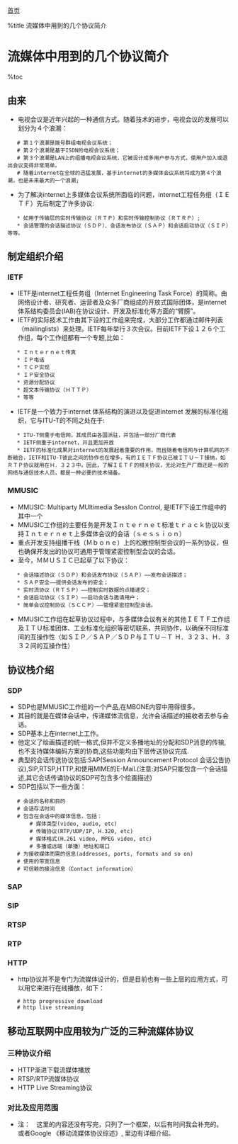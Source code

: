 [[index|首页]]

%title 流媒体中用到的几个协议简介

=流媒体中用到的几个协议简介=
%toc

==由来==
* 电视会议是近年兴起的一种通信方式。随着技术的进步，电视会议的发展可以划分为４个浪潮：
    # 第１个浪潮是拨号群组电视会议系统；
    # 第２个浪潮是基于ISDN的电视会议系统；
    # 第３个浪潮是LAN上的组播电视会议系统，它被设计成多用户参与方式，使用户加入或退出会议变得非常简单。
    # 随着internet在全球的迅猛发展，基于internet的多媒体会议系统将成为第４个浪潮，也是未来最大的一个浪潮;
* 为了解决internet上多媒体会议系统所面临的问题，internet工程任务组（ＩＥＴＦ）先后制定了许多协议:
    * 如用于传输层的实时传输协议（ＲＴＰ）和实时传输控制协议（ＲＴＲＰ）;
    * 会话管理的会话描述协议（ＳＤＰ）、会话发布协议（ＳＡＰ）和会话启动协议（ＳＩＰ）等等。

==制定组织介绍==

===IETF===
* IETF是internet工程任务组（Internet Engineering Task Force）的简称。由网络设计者、研究者、运营者及众多厂商组成的开放式国际团体，是internet 体系结构委员会(IAB)在协议设计、开发及标准化等方面的“臂膀”。
* IETF的实际技术工作由其下设的工作组来完成，大部分工作都通过邮件列表（mailinglists）来处理。IETF每年举行３次会议。目前IETF下设１２６个工作组，每个工作组都有一个专题,比如：
    * Ｉｎｔｅｒｎｅｔ传真
    * ＩＰ电话
    * ＴＣＰ实现
    * ＩＰ安全协议
    * 资源分配协议
    * 超文本传输协议（ＨＴＴＰ）
    * 等等
* IETF是一个致力于internet 体系结构的演进以及促进internet 发展的标准化组织，它与ITU-T的不同之处在于:
    * ITU-T侧重于电信网，其成员由各国派驻，并包括一部分厂商代表
    * IETF侧重于internet，并且更加开放
    * IETF的标准化成果对internet的发展起着重要的作用，而且随着电信网与计算机网的不断融合，IETF和ITU-T彼此之间的协作也在增多，有的ＩＥＴＦ协议已被ＩＴＵ－Ｔ接纳，如ＲＴＰ协议就用在Ｈ．３２３中。因此，了解ＩＥＴＦ的相关协议，无论对生产厂商还是一般的网络与通信技术人员，都是一种必要的技术储备。


===MMUSIC===
* MMUSIC: Multiparty MUltimedia SessIon Control, 是IETF下设工作组中的其中一个
* MMUSIC工作组的主要任务是开发Ｉｎｔｅｒｎｅｔ标准ｔｒａｃｋ协议以支持Ｉｎｔｅｒｎｅｔ上多媒体会议的会话（ｓｅｓｓｉｏｎ）
* 重点开发支持组播干线（Ｍｂｏｎｅ）上的松散控制型会议的一系列协议，但也确保开发出的协议可通用于管理紧密控制型会议的会话。
* 至今，ＭＭＵＳＩＣ已起草了以下协议：
    * 会话描述协议（ＳＤＰ）和会话发布协议（ＳＡＰ）——发布会话描述；
    * ＳＡＰ安全——提供会话发布的安全；
    * 实时流协议（ＲＴＳＰ）——控制实时数据的点播递交；
    * 会话启动协议（ＳＩＰ）——启动会话与邀请用户；
    * 简单会议控制协议（ＳＣＣＰ）——管理紧密控制型会话。
* MMUSIC工作组在起草协议过程中，与多媒体会议有关的其他ＩＥＴＦ工作组及ＩＴＵ标准团体、工业标准化组织等密切联系，共同协作，以确保不同标准间的互操作性（如ＳＩＰ／ＳＡＰ／ＳＤＰ与ＩＴＵ－Ｔ Ｈ．３２３、Ｈ．３３２间的互操作性）

==协议栈介绍== 
===SDP===
* SDP也是MMUSIC工作组的一个产品,在MBONE内容中用得很多。
* 其目的就是在媒体会话中，传递媒体流信息，允许会话描述的接收者去参与会话。
* SDP基本上在internet上工作。
* 他定义了绘画描述的统一格式,但并不定义多播地址的分配和SDP消息的传输,也不支持媒体编码方案的协商,这些功能均由下层传送协议完成.
* 典型的会话传送协议包括:SAP(Session Announcement Protocol 会话公告协议),SIP,RTSP,HTTP,和使用MIME的E-Mail.(注意:对SAP只能包含一个会话描述,其它会话传诵协议的SDP可包含多个绘画描述)
* SDP包括以下一些方面：
    # 会话的名称和目的
    # 会话存活时间
    # 包含在会话中的媒体信息，包括：
        # 媒体类型(video, audio, etc)
        # 传输协议(RTP/UDP/IP, H.320, etc)
        # 媒体格式(H.261 video, MPEG video, etc)
        # 多播或远端（单播）地址和端口
    # 为接收媒体而需的信息(addresses, ports, formats and so on)
    # 使用的带宽信息
    # 可信赖的接洽信息（Contact information）

===SAP===
===SIP===
===RTSP===
===RTP===
===HTTP===
* http协议并不是专门为流媒体设计的，但是目前也有一些上层的应用方式，可以用它来进行在线播放，如下：
    # http progressive download
    # http live streaming

==移动互联网中应用较为广泛的三种流媒体协议==
===三种协议介绍===
* HTTP渐进下载流媒体播放
* RTSP/RTP流媒体协议
* HTTP Live Streaming协议
===对比及应用范围===

* 注：　这里的内容还没有写完，只列了一个框架，以后有时间我会补充的。　或者Google 《移动流媒体协议综述》, 里边有详细介绍。
